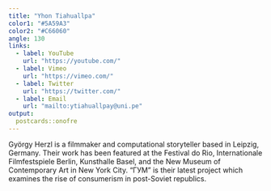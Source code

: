```yaml
---
title: "Yhon Tiahuallpa"
color1: "#5A59A3"
color2: "#C66060"
angle: 130
links:
  - label: YouTube
    url: "https://youtube.com/"
  - label: Vimeo
    url: "https://vimeo.com/"
  - label: Twitter
    url: "https://twitter.com/"
  - label: Email
    url: "mailto:ytiahuallpay@uni.pe"
output:
  postcards::onofre
---
```

 
György Herzl is a filmmaker and computational storyteller based in Leipzig,
Germany. Their work has been featured at the Festival do Rio, Internationale
Filmfestspiele Berlin, Kunsthalle Basel, and the New Museum of Contemporary Art
in New York City. "ГУМ" is their latest project which examines the rise of
consumerism in post-Soviet republics.


<script src="https://utteranc.es/client.js"
        repo="jhon-tiahuallpa/jhon-tiahuallpa.github.io"
        issue-term="pathname"
        theme="github-light"
        crossorigin="anonymous"
        async>
</script>
